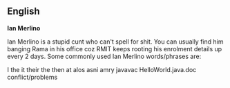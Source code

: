 ==English==

'''Ian Merlino'''

Ian Merlino is a stupid cunt who can't spell for shit. You can usually find him banging Rama in his office coz RMIT keeps rooting his enrolment details up every 2 days. Some commonly used Ian Merlino words/phrases are:

I the it their the then at alos asni amry javavac HelloWorld.java.doc conflict/problems